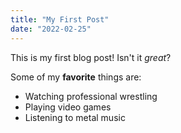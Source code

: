 ```yaml
---
title: "My First Post"
date: "2022-02-25"
---
```


This is my first blog post! Isn't it *great*?

Some of my **favorite** things are:

* Watching professional wrestling
* Playing video games
* Listening to metal music